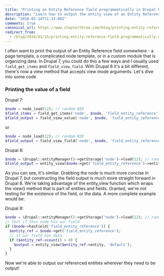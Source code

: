 ```yaml
---
title: "Printing an Entity Reference field programmatically in Drupal 8"
description: "Learn how to output the entity view of an Entity Reference field in Drupal 8."
date: "2016-01-14T11:33:00Z"
comments: true
canonical_url: https://www.chapterthree.com/blog/printing-entity-reference-field-programmatically-drupal-8
redirect_from:
  - /blog/2016/01/15/printing-entity-reference-field-programmatically-drupal-8/
---
```


I often want to print the output of an Entity Reference field somewhere - a page template, a complicated node template, or in a custom module that is organizing data. In Drupal 7, you could do this a few ways and I usually used `field_get_items` and `field_view_field`. With Drupal 8 it's a bit different, there's now a view method that accepts view mode arguments. Let's dive into some code

### Printing the value of a field

Drupal 7:

```php
$node = node_load(12); // random NID
$field_items = field_get_items('node', $node, 'field_entity_reference');
$field_output = field_view_value('node', $node, 'field_entity_reference', $field_items[0], array('type' => 'default'));
```

or

```php
$node = node_load(12); // random NID
$field_output = field_view_field('node', $node, 'field_entity_reference', array('type' => 'default'));
```

Drupal 8:

```php
$node = \Drupal::entityManager()->getStorage('node')->load(12); // random NID
$field_output = entity_view($node->get('field_entity_reference')->entity, 'default');
```

As you can see, it's similar. Grabbing the node is much more concise in Drupal 7, but constructing the field output is much more straight forward in Drupal 8. We're taking advantage of the entity_view function which wraps the view() method that is part of entities and fields. Granted, we're not testing for the existence of the field, or the data. A more complete example would be:

Drupal 8:

```php
$node = \Drupal::entityManager()->getStorage('node')->load(12); // random NID
// Test if this node has our field
if ($node->hasField('field_entity_reference')) {
  $entity_ref = $node->get('field_entity_reference');
  // if our field has data
  if ($entity_ref->count() > 0) {
    $output = entity_view($entity_ref->entity, 'default');
  }
}
```

Now we're able to output our referenced entities wherever they need to be output!
